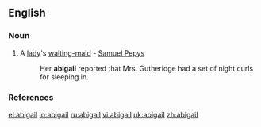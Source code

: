 {{see|Abigail}}
==English==

===Noun===
{{en-noun}}

# A [[lady]]'s [[waiting-maid]] - [[w:Samuel Pepys|Samuel Pepys]]
#:Her '''abigail''' reported that Mrs. Gutheridge had a set of night curls for sleeping in.

===References===
{{R:Century 1911}}
{{R:Webster 1913}}

[[el:abigail]]
[[io:abigail]]
[[ru:abigail]]
[[vi:abigail]]
[[uk:abigail]]
[[zh:abigail]]